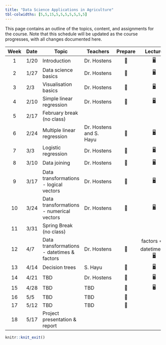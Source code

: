 ```yaml
---
title: "Data Science Applications in Agriculture"
tbl-colwidths: [5,5,15,5,5,5,5,5,5,5]
---
```


This page contains an outline of the topics, content, and assignments for the course. Note that this schedule will be updated as the course progresses, with all changes documented here.

::: column-screen-inset-right
| Week | Date | Topic | Teachers | Prepare | Lecture |
|:----------:|:-----------|------------|------------|:----------:|:----------:|
| 1 | 1/20 | Introduction | Dr. Hostens | 📖 | [🖥️](slides/lec-1.html) |
| 2 | 1/27 | Data science basics | Dr. Hostens | 📖 | [🖥️](slides/lec-2.html) |
| 3 | 2/3 | Visualisation basics | Dr. Hostens | 📖 | [🖥️](https://prezi.com/view/WqkTyXcILsWRmOvVBM1M/) |
| 4 | 2/10 | Simple linear regression | Dr. Hostens | 📖 | [🖥️](slides/lec-4.html) |
| 5 | 2/17 | February break (no class) |  |  |  |
| 6 | 2/24 | Multiple linear regression | Dr. Hostens and S. Hayu | 📖 | [🖥️](slides/lec-5.html) |
| 7 | 3/3 | Logistic regression | Dr. Hostens | 📖 | [🖥️](slides/lec-6.html) |
| 8 | 3/10 | Data joining | Dr. Hostens | 📖 | [🖥️](slides/lec-7.html) |
| 9 | 3/17 | Data transformations - logical vectors | Dr. Hostens | 📖 | [🖥️](slides/lec-8.html) |
| 10 | 3/24 | Data transformations - numerical vectors | Dr. Hostens | 📖 | [🖥️](slides/lec-9.html) |
| 11 | 3/31 | Spring Break (no class) |  |  |  |
| 12 | 4/7 | Data transformations - datetimes & factors | Dr. Hostens | 📖 | factors =\>[🖥️](slides/lec-10.html) datetimes=\> [🖥️](slides/lec-11.html) |
| 13 | 4/14 | Decision trees | S. Hayu | 📖 | [🖥️](slides/lec-12.html) |
| 14 | 4/21 | TBD | Dr. Hostens | 📖 | 🖥️ |
| 15 | 4/28 | TBD | TBD | 📖 | 🖥️ |
| 16 | 5/5 | TBD | TBD | 📖 |  |
| 17 | 5/12 | TBD | TBD | 📖 |  |
| 18 | 5/17 | Project presentation & report |  |  |  |
:::

```r
knitr::knit_exit()
```
